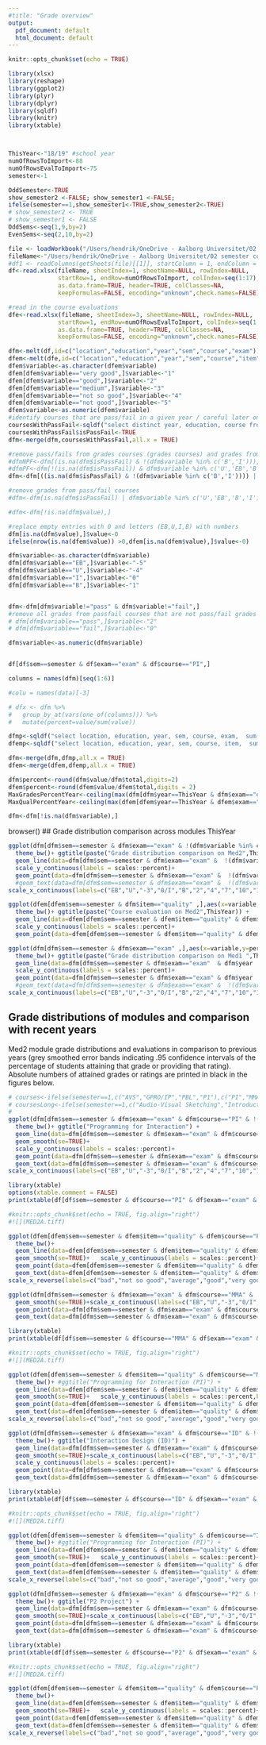 ```yaml
---
#title: "Grade overview"
output:
  pdf_document: default
  html_document: default
---
```


```r

knitr::opts_chunk$set(echo = TRUE)

library(xlsx)
library(reshape)
library(ggplot2)
library(plyr)
library(dplyr)
library(sqldf)
library(knitr)
library(xtable)



ThisYear<-"18/19" #school year
numOfRowsToImport<-88
numOfRowsEvalToImport<-75
semester<-1

OddSemester<-TRUE
show_semester2 <-FALSE; show_semester1 <-FALSE; 
ifelse(semester==1,show_semester1<-TRUE,show_semester2<-TRUE)
# show_semester2 <- TRUE
# show_semester1 <- FALSE
OddSems<-seq(1,9,by=2)
EvenSems<-seq(2,10,by=2)

file <- loadWorkbook("/Users/hendrik/OneDrive - Aalborg Universitet/02 semester coordination/grades exam Over The years Mea Med1 and 2 Medialogy.xlsx")
fileName<-"/Users/hendrik/OneDrive - Aalborg Universitet/02 semester coordination/grades exam Over The years Mea Med1 and 2 Medialogy.xlsx"
#df1 <- readColumns(getSheets(file)[[1]], startColumn = 1, endColumn = 24, startRow = 1, endRow = numOfRowsToImport, header = T)
df<-read.xlsx(fileName, sheetIndex=1, sheetName=NULL, rowIndex=NULL,
              startRow=1, endRow=numOfRowsToImport, colIndex=seq(1:17),
              as.data.frame=TRUE, header=TRUE, colClasses=NA,
              keepFormulas=FALSE, encoding="unknown",check.names=FALSE)

#read in the course evaluations
dfe<-read.xlsx(fileName, sheetIndex=3, sheetName=NULL, rowIndex=NULL,
              startRow=1, endRow=numOfRowsEvalToImport, colIndex=seq(1:11),
              as.data.frame=TRUE, header=TRUE, colClasses=NA,
              keepFormulas=FALSE, encoding="unknown",check.names=FALSE)

dfm<-melt(df,id=c("location","education","year","sem","course","exam"))
dfem<-melt(dfe,id=c("location","education","year","sem","course","item"))
dfem$variable<-as.character(dfem$variable)
dfem[dfem$variable=="very good",]$variable<-"1"
dfem[dfem$variable=="good",]$variable<-"2"
dfem[dfem$variable=="medium",]$variable<-"3"
dfem[dfem$variable=="not so good",]$variable<-"4"
dfem[dfem$variable=="not good",]$variable<-"5"
dfem$variable<-as.numeric(dfem$variable)
#identify courses that are pass/fail in a given year / careful later on if switches occur in study plan
coursesWithPassFail<-sqldf("select distinct year, education, course from dfm where variable='I' and value>=-1")
coursesWithPassFail$isPassFail<-TRUE
dfm<-merge(dfm,coursesWithPassFail,all.x = TRUE)

#remove pass/fails from grades courses (grades courses) and grades from pass/fails
#dfmNPF<-dfm[(is.na(dfm$isPassFail) & !(dfm$variable %in% c('B','I'))),]
#dfmPF<-dfm[!(is.na(dfm$isPassFail)) & dfm$variable %in% c('U','EB','B','I'),]
dfm<-dfm[((is.na(dfm$isPassFail) & !(dfm$variable %in% c('B','I')))) | (!(is.na(dfm$isPassFail)) & dfm$variable %in% c('U','EB','B','I')),]

#remove grades from pass/fail courses
#dfm<-dfm[is.na(dfm$isPassFail) | dfm$variable %in% c('U','EB','B','I'),]

#dfm<-dfm[!is.na(dfm$value),]

#replace empty entries with 0 and letters (EB,U,I,B) with numbers 
dfm[is.na(dfm$value),]$value<-0
ifelse(nrow(is.na(dfem$value)) >0,dfem[is.na(dfem$value),]$value<-0)

dfm$variable<-as.character(dfm$variable)
dfm[dfm$variable=="EB",]$variable<-"-5"
dfm[dfm$variable=="U",]$variable<-"-4"
dfm[dfm$variable=="I",]$variable<-"0"
dfm[dfm$variable=="B",]$variable<-"1"


dfm<-dfm[dfm$variable!="pass" & dfm$variable!="fail",]
#remove all grades from passfail courses that are not pass/fail grades
# dfm[dfm$variable=="pass",]$variable<-"2"
# dfm[dfm$variable=="fail",]$variable<-"0"

dfm$variable<-as.numeric(dfm$variable)


df[df$sem==semester & df$exam=="exam" & df$course=="PI",]

columns = names(dfm)[seq(1:6)]

#colu = names(data)[-3]

# dfx <- dfm %>%
#   group_by_at(vars(one_of(columns))) %>%
#   mutate(percent=value/sum(value))

dfmp<-sqldf("select location, education, year, sem, course, exam,  sum(value) as total from dfm group by  location, education, year, sem, course, exam")
dfemp<-sqldf("select location, education, year, sem, course, item,  sum(value) as total from dfem group by  location, education, year, sem, course, item")

dfm<-merge(dfm,dfmp,all.x = TRUE)
dfem<-merge(dfem,dfemp,all.x = TRUE)

dfm$percent<-round(dfm$value/dfm$total,digits=2)
dfem$percent<-round(dfem$value/dfem$total,digits = 2)
MaxGradesPercentYear<-ceiling(max(dfm[dfm$year==ThisYear & dfm$exam=="exam" & dfm$sem==semester,]$percent)*10)/10+0.1
MaxQualPercentYear<-ceiling(max(dfem[dfem$year==ThisYear & dfem$exam=="quality" & dfem$sem==semester,]$percent)*10)/10+0.1

dfm<-dfm[!is.na(dfm$variable),]


```
browser()
## Grade distribution comparison across modules ThisYear
```r
ggplot(dfm[dfm$sem==semester & dfm$exam=="exam" & !(dfm$variable %in% c("pass", "fail")) ,],aes(x=variable,y=percent,color=course,shape=course))+
  theme_bw()+ ggtitle(paste("Grade distribution comparison on Med2",ThisYear)) +
  geom_line(data=dfm[dfm$sem==semester & dfm$exam=="exam" &  !(dfm$variable %in% c("pass", "fail")) & dfm$year  ==ThisYear ,])+ 
  scale_y_continuous(labels = scales::percent)+
  geom_point(data=dfm[dfm$sem==semester & dfm$exam=="exam" &  !(dfm$variable %in% c("pass", "fail")) & dfm$year  ==ThisYear ,])+
  #geom_text(data=dfm[dfm$sem==semester & dfm$exam=="exam" &  !(dfm$variable %in% c("pass", "fail")) & dfm$year  ==ThisYear ,],aes(label=value),hjust=.5, vjust=1.5)+
scale_x_continuous(labels=c("EB","U","-3","0/I","B","2","4","7","10","12"), breaks = c(-5,-4,-3,0,1,2,4,7,10,12))+xlab("grades")

```

```r
ggplot(dfem[dfem$sem==semester & dfm$item=="quality" ,],aes(x=variable,y=percent,color=course,shape=course))+
  theme_bw()+ ggtitle(paste("Course evaluation on Med2",ThisYear)) +
  geom_line(data=dfem[dfem$sem==semester & dfem$item=="quality" & dfem$year  ==ThisYear ,])+ 
  scale_y_continuous(labels = scales::percent)+
  geom_point(data=dfem[dfem$sem==semester & dfem$item=="quality" & dfem$year  ==ThisYear ,])+ scale_x_reverse(labels=c("bad","not so good","average","good","very good"), breaks = c(5,4,3,2,1))+xlab("quality of course")

```



```r
ggplot(dfm[dfm$sem==semester & dfm$exam=="exam" ,],aes(x=variable,y=percent,color=course,shape=course))+
  theme_bw()+ ggtitle(paste("Grade distribution comparison on Med1 ",ThisYear)) +
  geom_line(data=dfm[dfm$sem==semester & dfm$exam=="exam"  & dfm$year  ==ThisYear ,])+ 
  scale_y_continuous(labels = scales::percent)+
  geom_point(data=dfm[dfm$sem==semester & dfm$exam=="exam" & dfm$year  ==ThisYear ,])+
  #geom_text(data=dfm[dfm$sem==semester & dfm$exam=="exam" &  !(dfm$variable %in% c("pass", "fail")) & dfm$year  ==ThisYear ,],aes(label=value),hjust=.5, vjust=1.5)+
scale_x_continuous(labels=c("EB","U","-3","0/I","B","2","4","7","10","12"), breaks = c(-5,-4,-3,0,1,2,4,7,10,12))+xlab("grades")
```


<!-- courses<-ifelse(semester==1,c("AVS","GPRO/IP","PBL","P1"),c("PI","MMA","ID","P2")) -->
<!-- coursesLong<-ifelse(semester==1,c("Audio-Visual Sketching","Introduction to Programming (GPRO)","PBL","P1 project""),c("Programming for Interaction","Mathematics for Multimedia Applications","Interaction Design","P2 project")) -->
## Grade distributions of modules and comparison with recent years
Med2 module grade distributions and evaluations in comparison to previous years (grey smoothed error bands indicating .95 confidence intervals of the percentage of students attaining that grade or providing that rating). 
Absolute numbers of attained grades or ratings are printed in black in the figures below.


```r
# courses<-ifelse(semester==1,c("AVS","GPRO/IP","PBL","P1"),c("PI","MMA","ID","P2"))
# coursesLong<-ifelse(semester==1,c("Audio-Visual Sketching","Introduction to Programming (GPRO)","PBL","P1 project"),c("Programming for Interaction","Mathematics for Multimedia Applications","Interaction Design","P2 project"))
# 
ggplot(dfm[dfm$sem==semester & dfm$exam=="exam" & dfm$course=="PI" & !(dfm$variable %in% c("pass", "fail")) ,],aes(x=variable,y=percent))+
  theme_bw()+ ggtitle("Programming for Interaction") +
  geom_line(data=dfm[dfm$sem==semester & dfm$exam=="exam" & dfm$course=="PI" &  !(dfm$variable %in% c("pass", "fail")) & dfm$year  ==ThisYear ,])+ 
  geom_smooth(se=TRUE)+ 
  scale_y_continuous(labels = scales::percent)+
  geom_point(data=dfm[dfm$sem==semester & dfm$exam=="exam" & dfm$course=="PI" & !(dfm$variable %in% c("pass", "fail")) & dfm$year  ==ThisYear ,])+
  geom_text(data=dfm[dfm$sem==semester & dfm$exam=="exam" & dfm$course=="PI" & !(dfm$variable %in% c("pass", "fail")) & dfm$year  ==ThisYear ,],aes(label=value),hjust=.5, vjust=1.5)+ 
scale_x_continuous(labels=c("EB","U","-3","0/I","B","2","4","7","10","12"), breaks = c(-5,-4,-3,0,1,2,4,7,10,12))+xlab("grades")
```

```r
library(xtable)
options(xtable.comment = FALSE)
print(xtable(df[df$sem==semester & df$course=="PI" & df$exam=="exam" & df$year==ThisYear,c(7:8,11:17)], type="latex", row.names = FALSE,digits=c(0,0,0,0,0,0,0,0,0,0),include.rownames=FALSE,comment=FALSE))

#knitr::opts_chunk$set(echo = TRUE, fig.align="right")
#![](MED2A.tiff) 

```

```r
ggplot(dfem[dfem$sem==semester & dfem$item=="quality" & dfem$course=="PI",],aes(x=variable,y=percent))+
  theme_bw()+ 
  geom_line(data=dfem[dfem$sem==semester & dfem$item=="quality" & dfem$course=="PI" & dfem$year  ==ThisYear ,])+ 
  geom_smooth(se=TRUE)+   scale_y_continuous(labels = scales::percent)+
  geom_point(data=dfem[dfem$sem==semester & dfem$item=="quality" & dfem$course=="PI"& dfem$year  ==ThisYear ,])+
  geom_text(data=dfem[dfem$sem==semester & dfem$item=="quality" & dfem$course=="PI" & dfem$year ==ThisYear ,],aes(label=value),hjust=.5, vjust=1.5)+ 
scale_x_reverse(labels=c("bad","not so good","average","good","very good"), breaks = c(5,4,3,2,1))+xlab("quality of course")+ylab("percentage of responses")

```

<!-- ```{r table1, echo=FALSE,message=F, warning=F, results='asis',eval=show_semester2} -->



<!-- #knitr::opts_chunk$set(echo = TRUE, fig.align="right") -->
<!-- #![](MED2A.tiff) -->

<!-- ``` -->

<!-- ```{r echo=FALSE,message=F, warning=F, out.width = '80%',eval=show_semester2} -->
<!-- #nrow(dfm[dfm$sem==semester & dfm$exam=="exam" & dfm$course=="PI" & !(dfm$variable %in% c("pass", "fail")) ,]) -->

<!-- ``` -->


```r
ggplot(dfm[dfm$sem==semester & dfm$exam=="exam" & dfm$course=="MMA" & !(dfm$variable %in% c("pass", "fail")) ,],aes(x=variable,y=percent))+ theme_bw()+ ggtitle("Mathematics for Multimedia Applications (MMA)") +   geom_line(data=dfm[dfm$sem==semester & dfm$exam=="exam" & dfm$course=="MMA" &  !(dfm$variable %in% c("pass", "fail")) & dfm$year  ==ThisYear ,])+ 
  geom_smooth(se=TRUE)+scale_x_continuous(labels=c("EB","U","-3","0/I","B","2","4","7","10","12"), breaks = c(-5,-4,-3,0,1,2,4,7,10,12))+xlab("grades") + scale_y_continuous(labels = scales::percent)+
  geom_point(data=dfm[dfm$sem==semester & dfm$exam=="exam" & dfm$course=="MMA" & !(dfm$variable %in% c("pass", "fail")) & dfm$year  ==ThisYear ,])+
  geom_text(data=dfm[dfm$sem==semester & dfm$exam=="exam" & dfm$course=="MMA" & !(dfm$variable %in% c("pass", "fail")) & dfm$year  ==ThisYear ,],aes(label=value),hjust=.5, vjust=1.5)+xlab("grades")
```

```r
library(xtable)
print(xtable(df[df$sem==semester & df$course=="MMA" & df$exam=="exam" & df$year  ==ThisYear,c(7:8,11:17)], type="latex", row.names = FALSE,digits=c(0,0,0,0,0,0,0,0,0,0)),include.rownames=FALSE,comment=FALSE)

#knitr::opts_chunk$set(echo = TRUE, fig.align="right")
#![](MED2A.tiff) 

```

```r

ggplot(dfem[dfem$sem==semester & dfem$item=="quality" & dfem$course=="MMA",],aes(x=variable,y=percent))+
  theme_bw()+ #ggtitle("Programming for Interaction (PI)") +
  geom_line(data=dfem[dfem$sem==semester & dfem$item=="quality" & dfem$course=="MMA" & dfem$year  ==ThisYear ,])+ 
  geom_smooth(se=TRUE)+   scale_y_continuous(labels = scales::percent,breaks = seq(0,MaxGradesPercentYear,0.1))+
  geom_point(data=dfem[dfem$sem==semester & dfem$item=="quality" & dfem$course=="MMA" & dfem$year  ==ThisYear ,])+
  geom_text(data=dfem[dfem$sem==semester & dfem$item=="quality" & dfem$course=="MMA" & dfem$year ==ThisYear ,],aes(label=value),hjust=.5, vjust=1.5)+ 
scale_x_reverse(labels=c("bad","not so good","average","good","very good"), breaks = c(5,4,3,2,1))+xlab("quality of course")+ylab("percentage of responses")
```


```r
ggplot(dfm[dfm$sem==semester & dfm$exam=="exam" & dfm$course=="ID" & !(dfm$variable %in% c("pass", "fail")) ,],aes(x=variable,y=percent))+
  theme_bw()+ ggtitle("Interaction Design (ID)") +
  geom_line(data=dfm[dfm$sem==semester & dfm$exam=="exam" & dfm$course=="ID" &  !(dfm$variable %in% c("pass", "fail")) & dfm$year  ==ThisYear ,])+ 
  geom_smooth(se=TRUE)+scale_x_continuous(labels=c("EB","U","-3","0/I","B","2","4","7","10","12"), breaks = c(-5,-4,-3,0,1,2,4,7,10,12))+xlab("grades")+ 
  scale_y_continuous(labels = scales::percent)+
  geom_point(data=dfm[dfm$sem==semester & dfm$exam=="exam" & dfm$course=="ID" & !(dfm$variable %in% c("pass", "fail")) & dfm$year  ==ThisYear ,])+
  geom_text(data=dfm[dfm$sem==semester & dfm$exam=="exam" & dfm$course=="ID" & !(dfm$variable %in% c("pass", "fail")) & dfm$year  ==ThisYear ,],aes(label=value),hjust=.5, vjust=1.5)+xlab("grades")
```

```r
library(xtable)
print(xtable(df[df$sem==semester & df$course=="ID" & df$exam=="exam" & df$year  ==ThisYear,c(7:8,11:17)], type="latex", row.names = FALSE,digits=c(0,0,0,0,0,0,0,0,0,0)),include.rownames=FALSE,comment=FALSE)

#knitr::opts_chunk$set(echo = TRUE, fig.align="right")
#![](MED2A.tiff) 

```

```r
ggplot(dfem[dfem$sem==semester & dfem$item=="quality" & dfem$course=="ID",],aes(x=variable,y=percent))+
  theme_bw()+ #ggtitle("Programming for Interaction (PI)") +
  geom_line(data=dfem[dfem$sem==semester & dfem$item=="quality" & dfem$course=="ID" & dfem$year  ==ThisYear ,])+ 
  geom_smooth(se=TRUE)+   scale_y_continuous(labels = scales::percent)+
  geom_point(data=dfem[dfem$sem==semester & dfem$item=="quality" & dfem$course=="ID" & dfem$year  ==ThisYear ,])+
  geom_text(data=dfem[dfem$sem==semester & dfem$item=="quality" & dfem$course=="ID" & dfem$year ==ThisYear ,],aes(label=value),hjust=.5, vjust=1.5)+ 
scale_x_reverse(labels=c("bad","not so good","average","good","very good"), breaks = c(5,4,3,2,1))+xlab("quality of course")+ylab("percentage of responses")
```


```r
ggplot(dfm[dfm$sem==semester & dfm$exam=="exam" & dfm$course=="P2" & !(dfm$variable %in% c("pass", "fail")) ,],aes(x=variable,y=percent))+
  theme_bw()+ ggtitle("P2 Project") +
  geom_line(data=dfm[dfm$sem==semester & dfm$exam=="exam" & dfm$course=="P2" &  !(dfm$variable %in% c("pass", "fail")) & dfm$year  ==ThisYear ,])+ 
  geom_smooth(se=TRUE)+scale_x_continuous(labels=c("EB","U","-3","0/I","B","2","4","7","10","12"), breaks = c(-5,-4,-3,0,1,2,4,7,10,12))+xlab("grades") + scale_y_continuous(labels = scales::percent)+
  geom_point(data=dfm[dfm$sem==semester & dfm$exam=="exam" & dfm$course=="P2" & !(dfm$variable %in% c("pass", "fail")) & dfm$year  ==ThisYear ,])+
  geom_text(data=dfm[dfm$sem==semester & dfm$exam=="exam" & dfm$course=="P2" & !(dfm$variable %in% c("pass", "fail")) & dfm$year  ==ThisYear ,],aes(label=value),hjust=.5, vjust=1.5)+xlab("grades")
```

```r
library(xtable)
print(xtable(df[df$sem==semester & df$course=="P2" & df$exam=="exam" & df$year  ==ThisYear,c(7:8,11:17)], type="latex", row.names = FALSE,digits=c(0,0,0,0,0,0,0,0,0,0)),include.rownames=FALSE,comment=FALSE)

#knitr::opts_chunk$set(echo = TRUE, fig.align="right")
#![](MED2A.tiff) 

```
```r

ggplot(dfem[dfem$sem==semester & dfem$item=="quality" & dfem$course=="P2",],aes(x=variable,y=percent))+
  theme_bw()+
  geom_line(data=dfem[dfem$sem==semester & dfem$item=="quality" & dfem$course=="P2" & dfem$year  ==ThisYear ,])+ 
  geom_smooth(se=TRUE)+   scale_y_continuous(labels = scales::percent)+
  geom_point(data=dfem[dfem$sem==semester & dfem$item=="quality" & dfem$course=="P2" & dfem$year  ==ThisYear ,])+
  geom_text(data=dfem[dfem$sem==semester & dfem$item=="quality" & dfem$course=="P2" & dfem$year ==ThisYear ,],aes(label=value),hjust=.5, vjust=1.5)+ 
scale_x_reverse(labels=c("bad","not so good","average","good","very good"), breaks = c(5,4,3,2,1))+xlab("quality of course")+ylab("percentage of responses")
```

